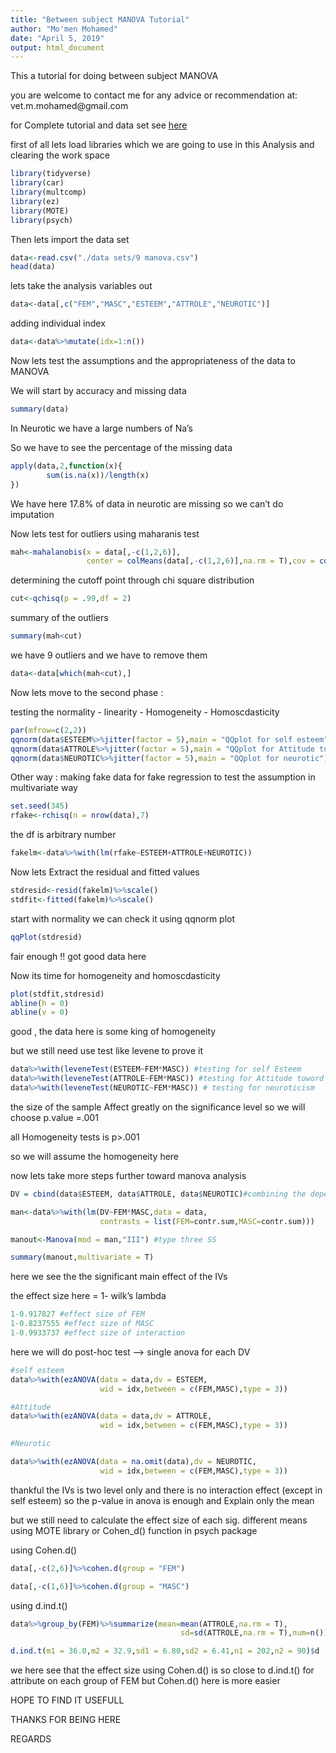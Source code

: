 ```yaml
---
title: "Between subject MANOVA Tutorial"
author: "Mo'men Mohamed"
date: "April 5, 2019"
output: html_document
---
```


This a tutorial for doing between subject MANOVA

you are welcome to contact me for any advice or recommendation at: vet.m.mohamed@gmail.com

for Complete tutorial and data set see [here](http://statstools.com/learn/advanced-statistics/)


first of all lets load libraries which we are going to use in this Analysis and clearing the work space

```r
library(tidyverse)
library(car)
library(multcomp)
library(ez)
library(MOTE)
library(psych)
```

Then lets import the data set

```r
data<-read.csv("./data sets/9 manova.csv")
head(data)
```

lets take the analysis variables out 

```r
data<-data[,c("FEM","MASC","ESTEEM","ATTROLE","NEUROTIC")]
```

adding individual index

```r
data<-data%>%mutate(idx=1:n())
```

Now lets test the assumptions and the appropriateness of the data to MANOVA


We will start by accuracy and missing data

```r
summary(data)
```

In Neurotic we have a large numbers of Na's 

So we have to see the percentage of the missing data 

```r
apply(data,2,function(x){
        sum(is.na(x))/length(x)
})
```
We have here 17.8% of data in neurotic are missing so we can't do imputation 


Now lets test for outliers using maharanis test

```r
mah<-mahalanobis(x = data[,-c(1,2,6)],
                 center = colMeans(data[,-c(1,2,6)],na.rm = T),cov = cov(data[,-c(1,2,6)],use = "pairwise.complete.obs"))
```

determining the cutoff point through chi square distribution 

```r
cut<-qchisq(p = .99,df = 2)

```

summary of the outliers

```r
summary(mah<cut)
```

we have 9 outliers and we have to remove them 

```r
data<-data[which(mah<cut),]
```

Now lets move to the second phase :

testing the normality - linearity - Homogeneity - Homoscdasticity

```r
par(mfrow=c(2,2))
qqnorm(data$ESTEEM%>%jitter(factor = 5),main = "QQplot for self esteem")
qqnorm(data$ATTROLE%>%jitter(factor = 5),main = "QQplot for Attitude to roles")
qqnorm(data$NEUROTIC%>%jitter(factor = 5),main = "QQplot for neurotic")

```

Other way : making fake data for fake regression to test the assumption in multivariate way

```r
set.seed(345)
rfake<-rchisq(n = nrow(data),7)
```
the df is arbitrary number 

```r
fakelm<-data%>%with(lm(rfake~ESTEEM+ATTROLE+NEUROTIC))
```

Now lets Extract the residual and fitted values 

```r
stdresid<-resid(fakelm)%>%scale()
stdfit<-fitted(fakelm)%>%scale()
```

start with normality 
we can check it using qqnorm plot

```r
qqPlot(stdresid)
```

fair enough !! got good data here 

Now its time for homogeneity and homoscdasticity

```r
plot(stdfit,stdresid)
abline(h = 0)
abline(v = 0)
```

good , the data here is some king of homogeneity 

 but we still need use test like levene to prove it 

```r
data%>%with(leveneTest(ESTEEM~FEM*MASC)) #testing for self Esteem
data%>%with(leveneTest(ATTROLE~FEM*MASC)) #testing for Attitude toword female roles
data%>%with(leveneTest(NEUROTIC~FEM*MASC)) # testing for neuroticism
```

the size of the sample Affect greatly on the significance level 
so we will choose p.value =.001

all Homogeneity tests is p>.001

so we will assume the homogeneity here 

now lets take more steps further toward manova analysis 

```r
DV = cbind(data$ESTEEM, data$ATTROLE, data$NEUROTIC)#combining the dependent variables together

man<-data%>%with(lm(DV~FEM*MASC,data = data,
                    contrasts = list(FEM=contr.sum,MASC=contr.sum)))

manout<-Manova(mod = man,"III") #type three SS

summary(manout,multivariate = T)
```

here we see the the significant main effect of the IVs 

the effect size here = 1- wilk's lambda 

```r
1-0.917827 #effect size of FEM
1-0.8237555 #effect size of MASC
1-0.9933737 #effect size of interaction
```


here we will do post-hoc test --> single anova for each DV

```r
#self esteem
data%>%with(ezANOVA(data = data,dv = ESTEEM,
                    wid = idx,between = c(FEM,MASC),type = 3))

#Attitude
data%>%with(ezANOVA(data = data,dv = ATTROLE,
                    wid = idx,between = c(FEM,MASC),type = 3))

#Neurotic

data%>%with(ezANOVA(data = na.omit(data),dv = NEUROTIC,
                    wid = idx,between = c(FEM,MASC),type = 3))
```

thankful the IVs is two level only and there is no interaction effect (except in self esteem)
so the p-value in anova is enough and Explain only the mean 

but we still need to calculate the effect size of each sig. different means using MOTE library or Cohen_d() function in psych package

using Cohen.d()

```r
data[,-c(2,6)]%>%cohen.d(group = "FEM")

data[,-c(1,6)]%>%cohen.d(group = "MASC")
```

using d.ind.t()

```r
data%>%group_by(FEM)%>%summarize(mean=mean(ATTROLE,na.rm = T),
                                      sd=sd(ATTROLE,na.rm = T),num=n())

d.ind.t(m1 = 36.0,m2 = 32.9,sd1 = 6.80,sd2 = 6.41,n1 = 202,n2 = 90)$d
```

we here see that the effect size using Cohen.d() is so close to d.ind.t() for attribute on each group of FEM
but Cohen.d() here is more easier 


HOPE TO FIND IT USEFULL 

THANKS FOR BEING HERE

REGARDS



